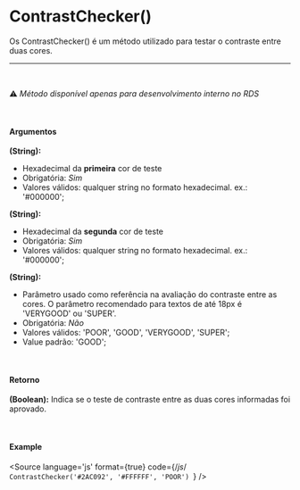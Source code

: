 
<Meta title="Utils/Methods/ContrastChecker()"/>

# ContrastChecker()

Os ContrastChecker() é um método utilizado para testar o contraste entre duas cores.

<hr />
<br />

⚠️ *Método disponível apenas para desenvolvimento interno no RDS*

<br />

#### Argumentos

**(String):**
- Hexadecimal da **primeira** cor de teste
- Obrigatória: *Sim*
- Valores válidos: qualquer string no formato hexadecimal. ex.: '#000000';

**(String):**
- Hexadecimal da **segunda** cor de teste
- Obrigatória: *Sim*
- Valores válidos: qualquer string no formato hexadecimal. ex.: '#000000';

**(String):**
- Parâmetro usado como referência na avaliação do contraste entre as cores. O parâmetro recomendado para textos de até 18px é 'VERYGOOD' ou 'SUPER'.
- Obrigatória: *Não*
- Valores válidos: 'POOR', 'GOOD', 'VERYGOOD', 'SUPER';
- Value padrão: 'GOOD';

<br />

#### Retorno

**(Boolean):** Indica se o teste de contraste entre as duas cores informadas foi aprovado.

<br />

#### Example

<Story name="ContrastChecker">
</Story>

<Source
  language='js'
  format={true}
  code={/*js*/ `
  ContrastChecker('#2AC092', '#FFFFFF', 'POOR') 
`}
/>
